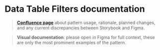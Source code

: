 
<Meta title="components/Filters/Docs" />

# Data Table Filters documentation

> **[Confluence page](https://zitenote.atlassian.net/l/c/WqUL6Yqd)** about pattern usage, rationale, planned changes, and any current discrepancies between Storybook and Figma.

> **Visual documentation**: please open in Figma for full context, these are only the most prominent examples of the pattern.

<Figma url="https://www.figma.com/file/RWVTqwFZk0NepsI3mcZZFD/Platform-Tables?node-id=1%3A1371"/>
<Figma url="https://www.figma.com/file/RWVTqwFZk0NepsI3mcZZFD/Platform-Tables?node-id=611%3A3558"/>